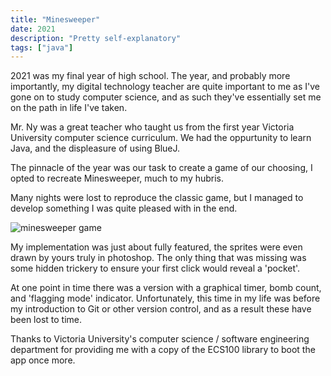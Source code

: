 ```yaml
---
title: "Minesweeper"
date: 2021
description: "Pretty self-explanatory"
tags: ["java"]
---
```


2021 was my final year of high school. The year, and probably more importantly, my digital technology teacher are quite important to me as I've gone on to study computer science, and as such they've essentially set me on the path in life I've taken.

Mr. Ny was a great teacher who taught us from the first year Victoria University computer science curriculum. We had the oppurtunity to learn Java, and the displeasure of using BlueJ.

The pinnacle of the year was our task to create a game of our choosing, I opted to recreate Minesweeper, much to my hubris.

Many nights were lost to reproduce the classic game, but I managed to develop something I was quite pleased with in the end.

<img
  alt="minesweeper game"
  className="h-100 mx-auto"
  src="/images/projects/minesweeper.png"
/>

My implementation was just about fully featured, the sprites were even drawn by yours truly in photoshop. The only thing that was missing was some hidden trickery to ensure your first click would reveal a 'pocket'.

At one point in time there was a version with a graphical timer, bomb count, and 'flagging mode' indicator. Unfortunately, this time in my life was before my introduction to Git or other version control, and as a result these have been lost to time.

Thanks to Victoria University's computer science / software engineering department for providing me with a copy of the ECS100 library to boot the app once more.

